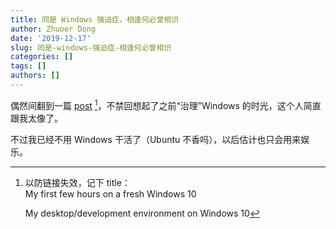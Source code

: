 ```yaml
---
title: 同是 Windows 强迫症，相逢何必曾相识
author: Zhuoer Dong
date: '2019-12-17'
slug: 同是-windows-强迫症-相逢何必曾相识
categories: []
tags: []
authors: []
---
```




偶然间翻到一篇 [post](https://peteris.rocks/blog/my-first-few-hours-on-a-fresh-windows-10/) [^title]，不禁回想起了之前“治理”Windows 的时光，这个人简直跟我太像了。

不过我已经不用 Windows 干活了（Ubuntu 不香吗），以后估计也只会用来娱乐。

[^title]: 以防链接失效，记下 title：  
    My first few hours on a fresh Windows 10

    My desktop/development environment on Windows 10
